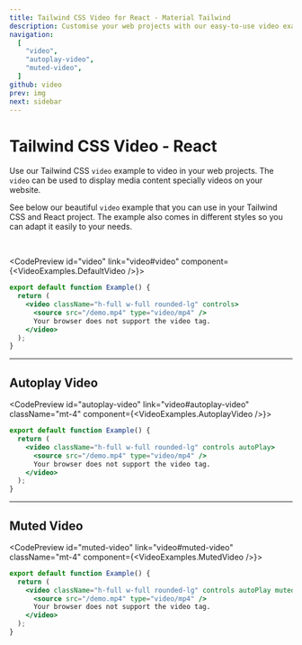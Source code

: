```yaml
---
title: Tailwind CSS Video for React - Material Tailwind
description: Customise your web projects with our easy-to-use video examples for Tailwind CSS and React using Material Design guidelines.
navigation:
  [
    "video",
    "autoplay-video",
    "muted-video",
  ]
github: video
prev: img
next: sidebar
---
```


# Tailwind CSS Video - React

Use our Tailwind CSS <Code>video</Code> example to video in your web projects. The <Code>video</Code> can be used to display media content specially videos on your website.

See below our beautiful <Code>video</Code> example that you can use in your Tailwind CSS and React project. The example also comes in different styles so you can adapt it easily to your needs.

<br />

<CodePreview id="video" link="video#video" component={<VideoExamples.DefaultVideo />}>
```jsx
export default function Example() {
  return (
    <video className="h-full w-full rounded-lg" controls>
      <source src="/demo.mp4" type="video/mp4" />
      Your browser does not support the video tag.
    </video>
  );
}
```
</CodePreview>

---

## Autoplay Video

<CodePreview id="autoplay-video" link="video#autoplay-video" className="mt-4" component={<VideoExamples.AutoplayVideo />}>
```jsx
export default function Example() {
  return (
    <video className="h-full w-full rounded-lg" controls autoPlay>
      <source src="/demo.mp4" type="video/mp4" />
      Your browser does not support the video tag.
    </video>
  );
}
```
</CodePreview>

---

## Muted Video

<CodePreview id="muted-video" link="video#muted-video" className="mt-4" component={<VideoExamples.MutedVideo />}>
```jsx
export default function Example() {
  return (
    <video className="h-full w-full rounded-lg" controls autoPlay muted>
      <source src="/demo.mp4" type="video/mp4" />
      Your browser does not support the video tag.
    </video>
  );
}
```
</CodePreview>
